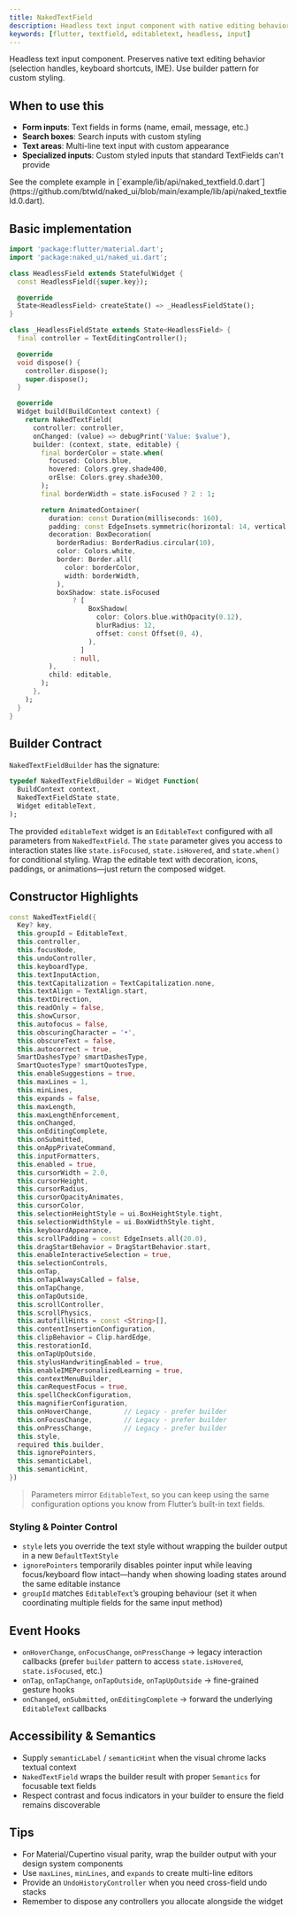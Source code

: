 ```yaml
---
title: NakedTextField
description: Headless text input component with native editing behavior
keywords: [flutter, textfield, editabletext, headless, input]
---
```


Headless text input component. Preserves native text editing behavior (selection handles, keyboard shortcuts, IME). Use builder pattern for custom styling.

## When to use this

- **Form inputs**: Text fields in forms (name, email, message, etc.)
- **Search boxes**: Search inputs with custom styling
- **Text areas**: Multi-line text input with custom appearance
- **Specialized inputs**: Custom styled inputs that standard TextFields can't provide

<Info>
  See the complete example in [`example/lib/api/naked_textfield.0.dart`](https://github.com/btwld/naked_ui/blob/main/example/lib/api/naked_textfield.0.dart).
</Info>

## Basic implementation

```dart
import 'package:flutter/material.dart';
import 'package:naked_ui/naked_ui.dart';

class HeadlessField extends StatefulWidget {
  const HeadlessField({super.key});

  @override
  State<HeadlessField> createState() => _HeadlessFieldState();
}

class _HeadlessFieldState extends State<HeadlessField> {
  final controller = TextEditingController();

  @override
  void dispose() {
    controller.dispose();
    super.dispose();
  }

  @override
  Widget build(BuildContext context) {
    return NakedTextField(
      controller: controller,
      onChanged: (value) => debugPrint('Value: $value'),
      builder: (context, state, editable) {
        final borderColor = state.when(
          focused: Colors.blue,
          hovered: Colors.grey.shade400,
          orElse: Colors.grey.shade300,
        );
        final borderWidth = state.isFocused ? 2 : 1;

        return AnimatedContainer(
          duration: const Duration(milliseconds: 160),
          padding: const EdgeInsets.symmetric(horizontal: 14, vertical: 10),
          decoration: BoxDecoration(
            borderRadius: BorderRadius.circular(10),
            color: Colors.white,
            border: Border.all(
              color: borderColor,
              width: borderWidth,
            ),
            boxShadow: state.isFocused
                ? [
                    BoxShadow(
                      color: Colors.blue.withOpacity(0.12),
                      blurRadius: 12,
                      offset: const Offset(0, 4),
                    ),
                  ]
                : null,
          ),
          child: editable,
        );
      },
    );
  }
}
```

## Builder Contract

`NakedTextFieldBuilder` has the signature:

```dart
typedef NakedTextFieldBuilder = Widget Function(
  BuildContext context,
  NakedTextFieldState state,
  Widget editableText,
);
```

The provided `editableText` widget is an `EditableText` configured with all parameters from `NakedTextField`. The `state` parameter gives you access to interaction states like `state.isFocused`, `state.isHovered`, and `state.when()` for conditional styling. Wrap the editable text with decoration, icons, paddings, or animations—just return the composed widget.

## Constructor Highlights

```dart
const NakedTextField({
  Key? key,
  this.groupId = EditableText,
  this.controller,
  this.focusNode,
  this.undoController,
  this.keyboardType,
  this.textInputAction,
  this.textCapitalization = TextCapitalization.none,
  this.textAlign = TextAlign.start,
  this.textDirection,
  this.readOnly = false,
  this.showCursor,
  this.autofocus = false,
  this.obscuringCharacter = '•',
  this.obscureText = false,
  this.autocorrect = true,
  SmartDashesType? smartDashesType,
  SmartQuotesType? smartQuotesType,
  this.enableSuggestions = true,
  this.maxLines = 1,
  this.minLines,
  this.expands = false,
  this.maxLength,
  this.maxLengthEnforcement,
  this.onChanged,
  this.onEditingComplete,
  this.onSubmitted,
  this.onAppPrivateCommand,
  this.inputFormatters,
  this.enabled = true,
  this.cursorWidth = 2.0,
  this.cursorHeight,
  this.cursorRadius,
  this.cursorOpacityAnimates,
  this.cursorColor,
  this.selectionHeightStyle = ui.BoxHeightStyle.tight,
  this.selectionWidthStyle = ui.BoxWidthStyle.tight,
  this.keyboardAppearance,
  this.scrollPadding = const EdgeInsets.all(20.0),
  this.dragStartBehavior = DragStartBehavior.start,
  this.enableInteractiveSelection = true,
  this.selectionControls,
  this.onTap,
  this.onTapAlwaysCalled = false,
  this.onTapChange,
  this.onTapOutside,
  this.scrollController,
  this.scrollPhysics,
  this.autofillHints = const <String>[],
  this.contentInsertionConfiguration,
  this.clipBehavior = Clip.hardEdge,
  this.restorationId,
  this.onTapUpOutside,
  this.stylusHandwritingEnabled = true,
  this.enableIMEPersonalizedLearning = true,
  this.contextMenuBuilder,
  this.canRequestFocus = true,
  this.spellCheckConfiguration,
  this.magnifierConfiguration,
  this.onHoverChange,        // Legacy - prefer builder
  this.onFocusChange,        // Legacy - prefer builder
  this.onPressChange,        // Legacy - prefer builder
  this.style,
  required this.builder,
  this.ignorePointers,
  this.semanticLabel,
  this.semanticHint,
})
```

> Parameters mirror `EditableText`, so you can keep using the same configuration options you know from Flutter’s built-in text fields.

### Styling & Pointer Control

- `style` lets you override the text style without wrapping the builder output in a new `DefaultTextStyle`
- `ignorePointers` temporarily disables pointer input while leaving focus/keyboard flow intact—handy when showing loading states around the same editable instance
- `groupId` matches `EditableText`’s grouping behaviour (set it when coordinating multiple fields for the same input method)

## Event Hooks

- `onHoverChange`, `onFocusChange`, `onPressChange` → legacy interaction callbacks (prefer `builder` pattern to access `state.isHovered`, `state.isFocused`, etc.)
- `onTap`, `onTapChange`, `onTapOutside`, `onTapUpOutside` → fine-grained gesture hooks
- `onChanged`, `onSubmitted`, `onEditingComplete` → forward the underlying `EditableText` callbacks

## Accessibility & Semantics

- Supply `semanticLabel` / `semanticHint` when the visual chrome lacks textual context
- `NakedTextField` wraps the builder result with proper `Semantics` for focusable text fields
- Respect contrast and focus indicators in your builder to ensure the field remains discoverable

## Tips

- For Material/Cupertino visual parity, wrap the builder output with your design system components
- Use `maxLines`, `minLines`, and `expands` to create multi-line editors
- Provide an `UndoHistoryController` when you need cross-field undo stacks
- Remember to dispose any controllers you allocate alongside the widget
